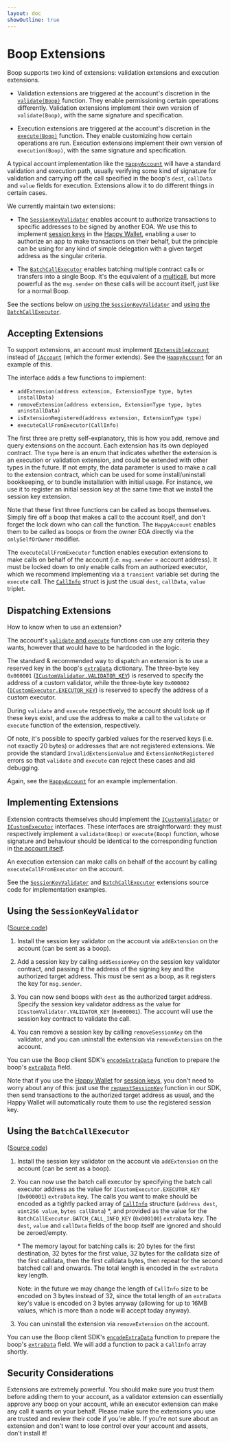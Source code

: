 ```yaml
---
layout: doc
showOutline: true
---
```


# Boop Extensions

Boop supports two kind of extensions: validation extensions and execution extensions.

- Validation extensions are triggered at the account's discretion in the [`validate(Boop)`][account-overview] function.
  They enable permissioning certain operations differently. Validation extensions implement their own version of
  `validate(Boop)`, with the same signature and specification.

[account-overview]: /boop/contracts#account-contract

- Execution extensions are triggered at the account's discretion in the [`execute(Boop)`][account-overview] function.
  They enable customizing how certain operations are run. Execution extensions implement their own version of
  `execution(Boop)`, with the same signature and specification.

A typical account implementation like the [`HappyAccount`] will have a standard validation and execution path,
usually verifying some kind of signature for validation and carrying off the call specified in the boop's `dest`,
`callData` and `value` fields for execution. Extensions allow it to do different things in certain cases.

[`HappyAccount`]: https://github.com/HappyChainDevs/happychain/blob/master/contracts/src/boop/happychain/HappyAccount.sol

We currently maintain two extensions:

- The [`SessionKeyValidator`] enables account to authorize transactions to specific addresses to be signed by another EOA.
  We use this to implement [session keys] in the [Happy Wallet], enabling a user to authorize an app to make transactions on
  their behalf, but the principle can be using for any kind of simple delegation with a given target address as the singular criteria.

- The [`BatchCallExecutor`] enables batching multiple contract calls or transfers into a single Boop. It's the equivalent
  of a [multicall], but more powerful as the `msg.sender` on these calls will be account itself, just like for a normal
  Boop.

See the sections below on [using the `SessionKeyValidator`][using-session-key] and [using the
`BatchCallExecutor`][using-batch-call].

[`SessionKeyValidator`]: https://github.com/HappyChainDevs/happychain/blob/master/contracts/src/boop/extensions/SessionKeyValidator.sol
[`BatchCallExecutor`]: https://github.com/HappyChainDevs/happychain/blob/master/contracts/src/boop/extensions/BatchCallExecutor.sol
[session keys]: /sdk/js#session-keys
[Happy Wallet]: /sdk
[multicall]: https://github.com/mds1/multicall3
[using-session-key]: #using-the-sessionkeyvalidator
[using-batch-call]: #using-the-batchcallexecutor

## Accepting Extensions

To support extensions, an account must implement [`IExtensibleAccount`] instead of [`IAccount`] (which the former extends).
See the [`HappyAccount`] for an example of this.

[`IExtensibleAccount`]: https://github.com/HappyChainDevs/happychain/blob/master/contracts/src/boop/interfaces/IExtensibleAccount.sol
[`IAccount`]: https://github.com/HappyChainDevs/happychain/blob/master/contracts/src/boop/interfaces/IAccount.sol

The interface adds a few functions to implement:

- `addExtension(address extension, ExtensionType type, bytes installData)`
- `removeExtension(address extension, ExtensionType type, bytes uninstallData)`
- `isExtensionRegistered(address extension, ExtensionType type)`
- `executeCallFromExecutor(CallInfo)`

The first three are pretty self-explanatory, this is how you add, remove and query extensions on the account. Each
extension has its own deployed contract. The `type` here is an enum that indicates whether the extension is an execution
or validation extension, and could be extended with other types in the future. If not empty, the data parameter is used
to make a call to the extension contract, which can be used for some install/uninstall bookkeeping, or to bundle
installation with initial usage. For instance, we use it to register an initial session key at the same time that we
install the session key extension.

Note that these first three functions can be called as boops themselves. Simply fire off a boop that makes
a call to the account itself, and don't forget the lock down who can call the function. The `HappyAccount` enables
them to be called as boops or from the owner EOA directly via the `onlySelfOrOwner` modifier.

The `executeCallFromExecutor` function enables execution extensions to make calls on behalf of the account (i.e.
`msg.sender` = account address). It must be locked down to only enable calls from an authorized executor, which we
recommend implementing via a `transient` variable set during the `execute` call. The [`CallInfo`][Types.sol] struct is just the usual
`dest`, `callData`, `value` triplet.

[Types.sol]: https://github.com/HappyChainDevs/happychain/blob/master/contracts/src/boop/interfaces/Types.sol

## Dispatching Extensions

How to know when to use an extension?

The account's [`validate` and `execute`][account-overview] functions can use any criteria they wants, however that would
have to be hardcoded in the logic.

The standard & recommended way to dispatch an extension is to use a reserved key in the boop's [`extraData`] dictionary.
The three-byte key `0x000001` ([`ICustomValidator.VALIDATOR_KEY`][`ICustomValidator`]) is reserved to specify the
address of a custom validator, while the three-byte key `0x000002` ([`ICustomExecutor.EXECUTOR_KEY`][`ICustomExecutor`])
is reserved to specify the address of a custom executor.

[`extraData`]: /boop/contracts#encoding
[`ICustomValidator`]: https://github.com/HappyChainDevs/happychain/blob/master/contracts/src/boop/interfaces/ICustomValidator.sol
[`ICustomExecutor`]: https://github.com/HappyChainDevs/happychain/blob/master/contracts/src/boop/interfaces/ICustomExecutor.sol

During `validate` and `execute` respectively, the account should look up if these keys exist, and use the address to
make a call to the `validate` or `execute` function of the extension, respectively.

Of note, it's possible to specify garbled values for the reserved keys (i.e. not exactly 20 bytes) or addresses that are
not registered extensions. We provide the standard `InvalidExtensionValue` and `ExtensionNotRegistered` errors so that
`validate` and `execute` can reject these cases and aid debugging.

Again, see the [`HappyAccount`] for an example implementation.

## Implementing Extensions

Extension contracts themselves should implement the [`ICustomValidator`] or [`ICustomExecutor`] interfaces. These
interfaces are straightforward: they must respectively implement a `validate(Boop)` or `execute(Boop)` function, whose
signature and behaviour should be identical to the corresponding function in [the account itself][account-overview].

An execution extension can make calls on behalf of the account by calling `executeCallFromExecutor` on the account.

See the [`SessionKeyValidator`] and [`BatchCallExecutor`] extensions source code for implementation examples.

## Using the `SessionKeyValidator`

([Source code][`SessionKeyValidator`])

1. Install the session key validator on the account via `addExtension` on the account (can be sent as a boop).

2. Add a session key by calling `addSessionKey` on the session key validator contract, and passing it the address of the
   signing key and the authorized target address. This *must* be sent as a boop, as it registers the key for `msg.sender`.

3. You can now send boops with `dest` as the authorized target address. Specify the session key validator address as the
   value for `ICustomValidator.VALIDATOR_KEY` (`0x000001`). The account will use the session key contract to validate the
   call.

4. You can remove a session key by calling `removeSessionKey` on the validator, and you can uninstall the extension via
   `removeExtension` on the account.

You can use the Boop client SDK's [`encodeExtraData`] function to prepare the boop's [`extraData`] field.

[`encodeExtraData`]: /boop/sdk/api/functions/encodeExtraData

Note that if you use the [Happy Wallet] for [session keys], you don't need to worry about any of this: just use the
[`requestSessionKey`] function in our SDK, then send transactions to the authorized target address as usual, and the
Happy Wallet will automatically route them to use the registered session key.

[`requestSessionKey`]: sdk/js/api/functions/requestSessionKey

## Using the `BatchCallExecutor`

([Source code][`BatchCallExecutor`])

1. Install the session key validator on the account via `addExtension` on the account (can be sent as a boop).

2. You can now use the batch call executor by specifying the batch call executor address as the value for
   `ICustomExecutor.EXECUTOR_KEY` (`0x000001`) `extraData` key. The calls you want to make should be encoded as a tightly
   packed array of [`CallInfo`][Types.sol] structure (`address dest`, `uint256 value`, `bytes callData`) \*, and provided
   as the value for the ` BatchCallExecutor.BATCH_CALL_INFO_KEY` (`0x000100`) `extraData` key. The `dest`, `value` and
   `callData` fields of the boop itself are ignored and should be zeroed/empty.

   \* The memory layout for batching calls is: 20 bytes for the first destination, 32 bytes for the first value, 32 bytes
   for the calldata size of the first calldata, then the first calldata bytes, then repeat for the second batched call and
   onwards. The total length is encoded in the `extraData` key length.

   Note: in the future we may change the length of `CallInfo` size to be encoded on 3 bytes instead of 32, since the total
   length of an `extraData` key's value is encoded on 3 bytes anyway (allowing for up to 16MB values, which is more than a
   node will accept today anyway).

3. You can uninstall the extension via `removeExtension` on the account.

You can use the Boop client SDK's [`encodeExtraData`] function to prepare the boop's [`extraData`] field.
We will add a function to pack a `CallInfo` array shortly.

## Security Considerations

Extensions are extremely powerful. You should make sure you trust them before adding them to your account, as a
validator extension can essentially approve any boop on your account, while an executor extension can make any call it
wants on your behalf. Please make sure the extensions you use are trusted and review their code if you're able. If
you're not sure about an extension and don't want to lose control over your account and assets, don't install it!